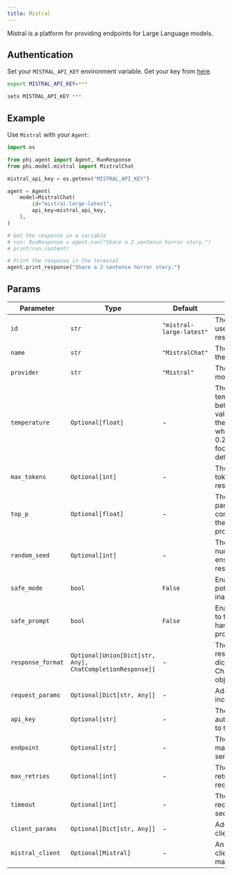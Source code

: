 ```yaml
---
title: Mistral
---
```


Mistral is a platform for providing endpoints for Large Language models.

## Authentication

Set your `MISTRAL_API_KEY` environment variable. Get your key from [here](https://console.mistral.ai/api-keys/).

<CodeGroup>

```bash Mac
export MISTRAL_API_KEY=***
```

```bash Windows
setx MISTRAL_API_KEY ***
```

</CodeGroup>

## Example

Use `Mistral` with your `Agent`:

<CodeGroup>

```python agent.py
import os

from phi.agent import Agent, RunResponse
from phi.model.mistral import MistralChat

mistral_api_key = os.getenv("MISTRAL_API_KEY")

agent = Agent(
    model=MistralChat(
        id="mistral-large-latest",
        api_key=mistral_api_key,
    ),
)

# Get the response in a variable
# run: RunResponse = agent.run("Share a 2 sentence horror story.")
# print(run.content)

# Print the response in the terminal
agent.print_response("Share a 2 sentence horror story.")

```

</CodeGroup>

## Params
| Parameter | Type | Default | Description |
|-----------|------|---------|-------------|
| `id` | `str` | `"mistral-large-latest"` | The specific model ID used for generating responses. |
| `name` | `str` | `"MistralChat"` | The name identifier for the agent. |
| `provider` | `str` | `"Mistral"` | The provider of the model. |
| `temperature` | `Optional[float]` | - | The sampling temperature to use, between 0 and 2. Higher values like 0.8 will make the output more random, while lower values like 0.2 will make it more focused and deterministic. |
| `max_tokens` | `Optional[int]` | - | The maximum number of tokens to generate in the response. |
| `top_p` | `Optional[float]` | - | The nucleus sampling parameter. The model considers the results of the tokens with top_p probability mass. |
| `random_seed` | `Optional[int]` | - | The seed for random number generation to ensure reproducibility of results. |
| `safe_mode` | `bool` | `False` | Enable safe mode to filter potentially harmful or inappropriate content. |
| `safe_prompt` | `bool` | `False` | Enable safe prompt mode to filter potentially harmful or inappropriate prompts. |
| `response_format` | `Optional[Union[Dict[str, Any], ChatCompletionResponse]]` | - | The format of the response, either as a dictionary or as a ChatCompletionResponse object. |
| `request_params` | `Optional[Dict[str, Any]]` | - | Additional parameters to include in the request. |
| `api_key` | `Optional[str]` | - | The API key for authenticating requests to the service. |
| `endpoint` | `Optional[str]` | - | The API endpoint URL for making requests to the service. |
| `max_retries` | `Optional[int]` | - | The maximum number of retry attempts for failed requests. |
| `timeout` | `Optional[int]` | - | The timeout duration for requests, specified in seconds. |
| `client_params` | `Optional[Dict[str, Any]]` | - | Additional parameters for client configuration. |
| `mistral_client` | `Optional[Mistral]` | - | An instance of Mistral client provided for making API requests. |
